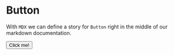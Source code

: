 
<Meta title="MDX/Button" component={Button} />

# Button

With `MDX` we can define a story for `Button` right in the middle of our
markdown documentation.

<Preview>
  <Story name="test">
    <Button loading={false}>Click me!</Button>
  </Story>
</Preview>
